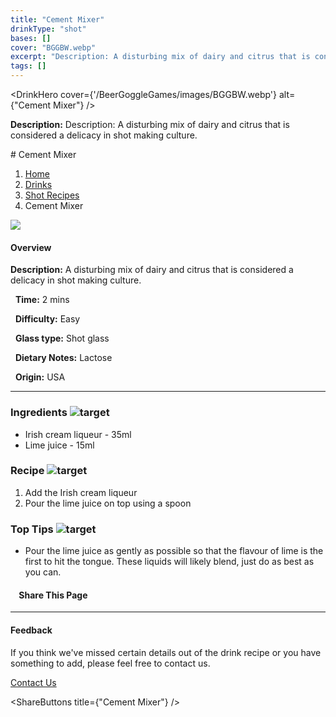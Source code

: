 ```yaml
---
title: "Cement Mixer"
drinkType: "shot"
bases: []
cover: "BGGBW.webp"
excerpt: "Description: A disturbing mix of dairy and citrus that is considered a delicacy in shot making culture."
tags: []
---
```



<DrinkHero
  cover={'/BeerGoggleGames/images/BGGBW.webp'}
  alt={"Cement Mixer"}
/>

<DrinkSection title="Overview" icon="/BeerGoggleGames/images/info.webp">
<p><strong>Description:</strong> Description: A disturbing mix of dairy and citrus that is considered a delicacy in shot making culture.</p>
</DrinkSection>

<DrinkSection title="Ingredients" icon="/BeerGoggleGames/images/liquor.webp">
<!-- Add ingredients -->
</DrinkSection>

<DrinkSection title="Method" icon="/BeerGoggleGames/images/question.webp">
# Cement Mixer

1.  [Home](/)
2.  [Drinks](drinks)
3.  [Shot Recipes](drinks/shotrecipes)
4.  Cement Mixer

![](/images/cementmixer.webp)

#### Overview

**Description:** A disturbing mix of dairy and citrus that is considered a delicacy in shot making culture.

  **Time:** 2 mins

  **Difficulty:** Easy

  **Glass type:** Shot glass

  **Dietary Notes:** Lactose

  **Origin:** USA

* * *

### Ingredients ![target](/images/liquor.webp)

-   Irish cream liqueur - 35ml
-   Lime juice - 15ml

### Recipe ![target](/images/rules.webp)

1.  Add the Irish cream liqueur
2.  Pour the lime juice on top using a spoon

### Top Tips ![target](/images/lightbulb.webp)

-   Pour the lime juice as gently as possible so that the flavour of lime is the first to hit the tongue. These liquids will likely blend, just do as best as you can.

####     Share This Page

[](https://www.facebook.com/sharer/sharer.php?u=beergogglegames.co.uk/Drinks/ShotRecipes/cementmixer)[](https://www.instagram.com/direct/new/)[](https://twitter.com/intent/tweet?url=beergogglegames.co.uk/Drinks/ShotRecipes/cementmixer)

* * *

#### Feedback

If you think we've missed certain details out of the drink recipe or you have something to add, please feel free to contact us.

  
  
  
[Contact Us](contact)
</DrinkSection>



<ShareButtons title={"Cement Mixer"} />
<FeedbackCard></FeedbackCard>
